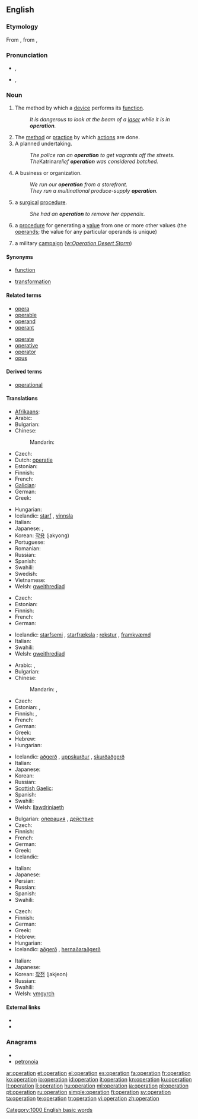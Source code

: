 {{also|Operation|opération}}
==English==
{{wikipedia}}

===Etymology===
From {{etyl|la}} {{term|operari||to work|lang=la}}, from {{term|opus|lang=la}}, {{term|operis||work|lang=la}}

===Pronunciation===
* {{a|RP}} {{IPA|/ˌɒpəˈɹeɪʃən/|/ˌɒpə(ɹ)ˈeɪʃən/}}, {{SAMPA|/%Qp@"reIS@n/|/%Qp@(r)"eIS@n/}}
*: {{rhymes|eɪʃən}}
* {{a|GenAm}} {{IPA|/ˌɑːpəˈɹeɪʃən/}}, {{SAMPA|/%A:p@"reIS@n/}}
*: {{audio|en-us-operation.ogg|Audio (US)}}
*: {{rhymes|eɪʃən}}

===Noun===
{{en-noun}}

# The method by which a [[device]] performs its [[function]].
#: ''It is dangerous to look at the beam of a [[laser]] while it is in '''operation'''.''
# The [[method]] or [[practice]] by which [[actions]] are done.
# A planned undertaking.
#: ''The police ran an '''operation''' to get vagrants off the streets.''
#: ''The ''Katrina'' relief '''operation''' was considered botched.''
# A business or organization.
#: ''We run our '''operation''' from a storefront.''
#: ''They run a multinational produce-supply '''operation'''.''
# {{medicine}} a [[surgical]] [[procedure]].
#: ''She had an '''operation''' to remove her appendix.''
# {{mathematics}} a [[procedure]] for generating a [[value]] from one or more other values (the [[operand]]s; the value for any particular operands is unique)
# {{military}} a military [[campaign]] (''[[w:Operation Desert Storm]]'')

====Synonyms====
* {{sense|mathematics}} [[function]]
* {{sense|mathematics}} [[transformation]]

====Related terms====
{{rel-top|terms related to ''operation (noun)''}}
* [[opera]]
* [[operable]]
* [[operand]]
* [[operant]]
{{rel-mid}}
* [[operate]]
* [[operative]]
* [[operator]]
* [[opus]]
{{rel-bottom}}

====Derived terms====
* [[operational]]

====Translations====
{{trans-top|method by which a device performs its function}}
* [[Afrikaans]]: {{t|af|operasie|xs=Afrikaans}}
* Arabic: {{Arab|[[عملية]]}} {{IPAchar|(ʕamalīya)}} {{f}}
* Bulgarian: {{t+|bg|действие|n}}
* Chinese: 
*: Mandarin: {{t|cmn|运营|tr=yùnyíng|sc=Hani}}
* Czech: {{t-|cs|provoz|m}}
* Dutch: [[operatie]] {{f}}
* Estonian: {{t|et|toiming}}
* Finnish: {{t+|fi|toiminta}}
* French: {{t+|fr|opération|f}}
* [[Galician]]: {{t+|gl|operación|xs=Galician}}
* German: {{t+|de|Betrieb|m}}
* Greek: {{t+|el|λειτουργία|f|tr=leitourgía}}
{{trans-mid}}
* Hungarian: {{t+|hu|működés}}
* Icelandic: [[starf]] {{n}}, [[vinnsla]] {{f}}
* Italian: {{t+|it|operazione|f}}
* Japanese: {{t+|ja|作業|tr=さぎょう, sagyō}}, {{t|ja|操作|tr=[[そうさ]], sōsa}}
* Korean: [[작용]] (jakyong)
* Portuguese: {{t+|pt|operação|f}}
* Romanian: {{t|ro|operaţiunea|f}}
* Russian: {{t|ru|операция|f|tr=operácija}}
* Spanish: {{t-|es|operación|f}}
* Swahili: {{t+|sw|operesheni|xs=Swahili}}
* Swedish: {{t+|sv|operation|c}}
* Vietnamese: {{t|vi|hoạt động|xs=Vietnamese}}
* Welsh: [[gweithrediad]] {{m}}
{{trans-bottom}}

{{trans-top|method or practice by which actions are done}}
* Czech: {{t-|cs|postup}}
* Estonian: {{t|et|toiming}}
* Finnish: {{t+|fi|toiminta}}
* French: {{t+|fr|opération|f}}
* German: {{t+|de|Betrieb|m}}
{{trans-mid}}
* Icelandic: [[starfsemi]] {{f}}, [[starfræksla]] {{f}}; [[rekstur]] {{m}}, [[framkvæmd]] {{f}}
* Italian: {{t+|it|operazione|f}}
* Swahili: {{t+|sw|operesheni|xs=Swahili}}
* Welsh: [[gweithrediad]] {{m}}
{{trans-bottom}}

{{trans-top|surgical procedure}}
* Arabic: {{t|ar|عملية جراحية|f|tr=3amalíyya jiraaHíyya}},  {{t|ar|جراحة|f|tr=jiraaHa}}
* Bulgarian: {{t+|bg|операция|f}}
* Chinese:
*: Mandarin: {{t-|cmn|手術|sc=Hani}},  {{t-|cmn|手术|tr=shǒushù|sc=Hani}}
* Czech: {{t-|cs|operace|f}}
* Estonian: {{t|et|lõikus}}, {{t-|et|operatsioon}}
* Finnish: {{t-|fi|leikkaus}}, {{t-|fi|operaatio}}
* French: {{t+|fr|opération|f}}
* German: {{t+|de|Operation|f}}
* Greek: {{t+|el|εγχείρηση|f|tr=encheírisi}}
* Hebrew: {{t+|he|נתוח|m}}
* Hungarian: {{t-|hu|operáció}}
{{trans-mid}}
* Icelandic: [[aðgerð]] {{f}}, [[uppskurður]] {{m}}, [[skurðaðgerð]] {{f}}
* Italian: {{t+|it|operazione|f}}
* Japanese: {{t+|ja|手術|tr=[[しゅじゅつ]], shujutsu}}
* Korean: {{t|ko|수술|tr=susul}}
* Russian: {{t|ru|операция|f|tr=operácija}}
* [[Scottish Gaelic]]: {{t-|gd|opairèisean|m|xs=Scottish Gaelic}}
* Spanish: {{t-|es|operación|f}}
* Swahili: {{t+|sw|operesheni|xs=Swahili}}
* Welsh: [[llawdriniaeth]] {{f}}
{{trans-bottom}}

{{trans-top|procedure for generating a value from one or more other values}}
* Bulgarian: [[операция]] {{f}}, [[действие]] {{n}}
* Czech: {{t-|cs|postup}}
* Finnish: {{t-|fi|operaatio}}
* French: {{t+|fr|opération|f}}
* German: {{t+|de|Operation|f}}
* Greek: {{t+|el|πράξη|f|tr=práxi}}
* Icelandic: {{t-|is|aðgerð|f}}
{{trans-mid}}
* Italian: {{t+|it|operazione|f}}
* Japanese: {{t-|ja|演算|tr=[[えんざん]], enzan}}
* Persian: {{t+|fa|عمل|xs=Persian}}
* Russian: {{t+|ru|действие|n|tr=déjstvije}}
* Spanish: {{t-|es|operación|m}}
* Swahili: {{t+|sw|operesheni|xs=Swahili}}
{{trans-bottom}}

{{trans-top|military campaign}}
* Czech: {{t-|cs|operace|f}}
* Finnish: {{t-|fi|operaatio}}
* German: {{t+|de|Operation|f}}
* Greek: {{t|el|επιχείρηση|f|tr=epicheírisi}}
* Hebrew: {{t+|he|מבצע|m}}
* Hungarian: {{t+|hu|hadművelet}}
* Icelandic: [[aðgerð]] {{f}}, [[hernaðaraðgerð]] {{f}}
{{trans-mid}}
* Italian: {{t+|it|operazione|f}}
* Japanese: {{t+|ja|作戦|tr=[[さくせん]], sakusen}}
* Korean: [[작전]] (jakjeon)
* Russian: {{t+|ru|действие|n|tr=déjstvije}}
* Swahili: {{t+|sw|operesheni|xs=Swahili}}
* Welsh: [[ymgyrch]]
{{trans-bottom}}

====External links====
* {{R:Webster 1913}}
* {{R:Century 1911}}

===Anagrams===
* {{alphagram|aeinooprt}}
* [[petronoia#English|petronoia]]

[[Category:1000 English basic words]]

[[ar:operation]]
[[et:operation]]
[[el:operation]]
[[es:operation]]
[[fa:operation]]
[[fr:operation]]
[[ko:operation]]
[[io:operation]]
[[id:operation]]
[[it:operation]]
[[kn:operation]]
[[ku:operation]]
[[lt:operation]]
[[li:operation]]
[[hu:operation]]
[[ml:operation]]
[[ja:operation]]
[[pl:operation]]
[[pt:operation]]
[[ru:operation]]
[[simple:operation]]
[[fi:operation]]
[[sv:operation]]
[[ta:operation]]
[[te:operation]]
[[tr:operation]]
[[vi:operation]]
[[zh:operation]]